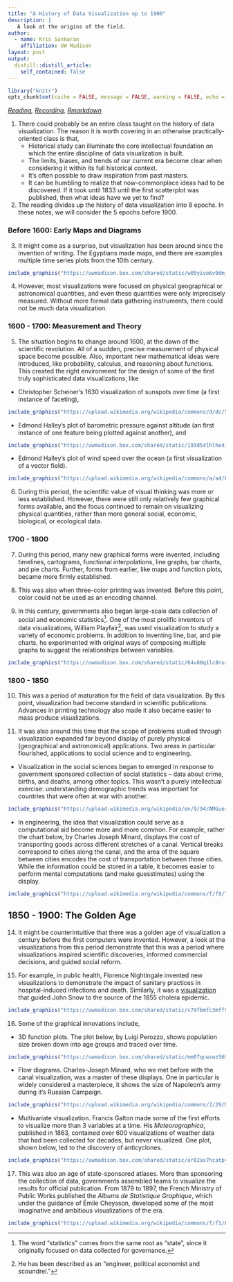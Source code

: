 ```yaml
---
title: "A History of Data Visualization up to 1900"
description: | 
   A look at the origins of the field.
author:
  - name: Kris Sankaran
    affiliation: UW Madison
layout: post
output:
  distill::distill_article:
    self_contained: false
---
```


```r
library("knitr")
opts_chunk$set(cache = FALSE, message = FALSE, warning = FALSE, echo = FALSE, fig.align = "center")
```

_[Reading](https://datavis.ca/papers/hbook.pdf), [Recording](https://mediaspace.wisc.edu/media/Week%2014%20%5B4%5D%20A%20History%20of%20Data%20Visualization%20up%20to%201900/1_ki8vpb8b), [Rmarkdown](https://github.com/krisrs1128/stat436_s24/blob/main/notes/2024-12-27-week14-4.Rmd)_

1. There could probably be an entire class taught on the history of data
visualization. The reason it is worth covering in an otherwise
practically-oriented class is that,
    * Historical study can illuminate the core intellectual foundation on which the
    entire discipline of data visualization is built.
    * The limits, biases, and trends of our current era become clear when
    considering it within its full historical context.
    * It's often possible to draw inspiration from past masters.
    * It can be humbling to realize that now-commonplace ideas had to be discovered.
    If it took until 1833 until the first scatterplot was published, then what ideas
    have we yet to find?
    
2. The reading divides up the history of data visualization into 8 epochs. In
these notes, we will consider the 5 epochs before 1900.

### Before 1600: Early Maps and Diagrams

3. It might come as a surprise, but visualization has been around since the
invention of writing. The Egyptians made maps, and there are examples multiple
time series plots from the 10th century. 

```r
include_graphics("https://uwmadison.box.com/shared/static/w05yivo6v9dmj14kvjhcbon0de2gg1zl.webp")
```

4. However, most visualizations were focused on physical geographical or
astronomical quantities, and even these quantities were only imprecisely
measured. Without more formal data gathering instruments, there could not be
much data visualization.

### 1600 - 1700: Measurement and Theory

5. The situation begins to change around 1600, at the dawn of the scientific
revolution. All of a sudden, precise measurement of physical space become
possible. Also, important new mathematical ideas were introduced, like
probability, calculus, and reasoning about functions. This created the right
environment for the design of some of the first truly sophisticated data
visualizations, like 

* Christopher Scheiner's 1630 visualization of sunspots over
time (a first instance of faceting),

```r
include_graphics("https://upload.wikimedia.org/wikipedia/commons/d/dc/Scheiner_plate_observation_%283%29.png")
```

* Edmond Halley's plot of barometric pressure against altitude (an first
instance of one feature being plotted against another), and

```r
include_graphics("https://uwmadison.box.com/shared/static/193d54lhlhe4itlv5rc4zly3gd7r757p.gif")
```

* Edmond Halley's plot of wind speed over the ocean (a first visualization of a
vector field).

```r
include_graphics("https://upload.wikimedia.org/wikipedia/commons/a/a4/Edmond_Halley%27s_map_of_the_trade_winds%2C_1686.jpg")
```

6. During this period, the scientific value of visual thinking was more or less
established. However, there were still only relatively few graphical forms
available, and the focus continued to remain on visualizing physical quantities,
rather than more general social, economic, biological, or ecological data.

### 1700 - 1800

7. During this period, many new graphical forms were invented, including
timelines, cartograms, functional interpolations, line graphs, bar charts, and
pie charts. Further, forms from earlier, like maps and function plots, became
more firmly established.

8. This was also when three-color printing was invented. Before this point,
color could not be used as an encoding channel.

9. In this century, governments also began large-scale data collection of social
and economic statistics^[The word "statistics" comes from the same root as
"state", since it originally focused on data collected for governance.]. One of
the most prolific inventors of data visualizations, William Playfair^[He has
been described as an "engineer, political economist and scoundrel."], was used
visualization to study a variety of economic problems. In addition to inventing
line, bar, and pie charts, he experimented with original ways of composing
multiple graphs to suggest the relationships between variables.

```r
include_graphics("https://uwmadison.box.com/shared/static/64v80q1lc8nsa9480i1etnz7wa54b2mn.jpeg")
```

### 1800 - 1850

10. This was a period of maturation for the field of data visualization. By this
point, visualization had become standard in scientific publications. Advances in
printing technology also made it also became easier to mass produce
visualizations.

11. It was also around this time that the scope of problems studied through
visualization expanded far beyond display of purely physical (geographical and
astronomical) applications. Two areas in particular flourished, applications to
social science and to engineering.

  * Visualization in the social sciences began to emerged in response to
  government sponsored collection of social statistics -- data about crime,
  births, and deaths, among other topics. This wasn't a purely intellectual
  exercise: understanding demographic trends was important for countries that
  were often at war with another.
  
```r
include_graphics("https://upload.wikimedia.org/wikipedia/en/9/94/AMGuerry-carte2-low.jpg")
```

  * In engineering, the idea that visualization could serve as a computational
  aid become more and more common. For example, rather the chart below, by Charles
  Joseph Minard, displays the cost of transporting goods across different
  stretches of a canal. Vertical breaks correspond to cities along the canal, and
  the area of the square between cities encodes the cost of transportation between
  those cities. While the information could be stored in a table, it becomes
  easier to perform mental computations (and make guesstimates) using the display.
  
```r
include_graphics("https://upload.wikimedia.org/wikipedia/commons/f/f8/Tableau_figuratif_du_mouvement_commercial_du_Canal_du_centre_en_1844.jpg")
```

## 1850 - 1900: The Golden Age

14. It might be counterintuitive that there was a golden age of visualization a
century before the first computers were invented. However, a look at the
visualizations from this period demonstrate that this was a period where
visualizations inspired scientific discoveries, informed commercial decisions,
and guided social reform.

15. For example, in public health, Florence Nightingale invented new
visualizations to demonstrate the impact of sanitary practices in
hospital-induced infections and death. Similarly, it was a
[visualization](https://en.wikipedia.org/wiki/The_Ghost_Map) that guided John
Snow to the source of the 1855 cholera epidemic.

```r
include_graphics("https://uwmadison.box.com/shared/static/c79fbmfc3mff9ota1tzxtvv4gp7e3pul.jpeg")
```

16. Some of the graphical innovations include,

* 3D function plots. The plot below, by Luigi Perozzo, shows population size
broken down into age groups and traced over time.

```r
include_graphics("https://uwmadison.box.com/shared/static/mm07qcwzwz5692rcluokmrx2o97jlr03.jpeg")
```

* Flow diagrams. Charles-Joseph Minard, who we met before with the canal
visualization, was a master of these displays. One in particular is widely
considered a masterpiece, it shows the size of Napoleon's army during it's
Russian Campaign.

```r
include_graphics("https://upload.wikimedia.org/wikipedia/commons/2/29/Minard.png")
```


* Multivariate visualization. Francis Galton made some of the first efforts to
visualize more than 3 variables at a time. His _Meteorographica_, published in
1863, contained over 600 visualizations of weather data that had been collected
for decades, but never visualized. One plot, shown below, led to the discovery
of anticyclones.

```r
include_graphics("https://uwmadison.box.com/shared/static/ar82ax7hcatpy99iz2w6opkzl4cdvv2y.jpeg")
```

17. This was also an age of state-sponsored atlases. More than sponsoring the
collection of data, governments assembled teams to visualize the results for
official publication. From 1879 to 1897, the French Ministry of Public Works
published the _Albums de Statistique Graphique_, which under the guidance of
Émile Cheysson, developed some of the most imaginative and ambitious
visualizations of the era.

```r
include_graphics("https://upload.wikimedia.org/wikipedia/commons/f/f1/Exp%C3%A9ditions_de_voyageurs_et_de_marchandises.png?1619305371810")
```
